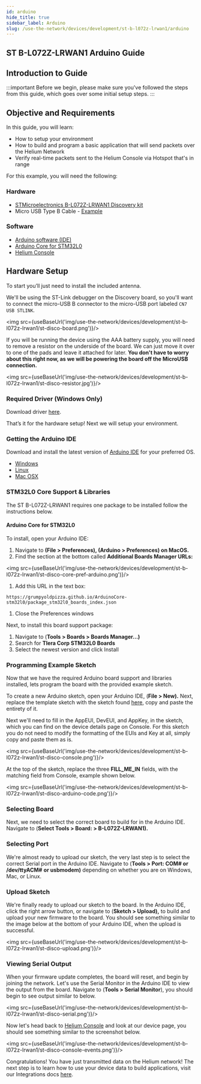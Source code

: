 ```yaml
---
id: arduino 
hide_title: true
sidebar_label: Arduino
slug: /use-the-network/devices/development/st-b-l072z-lrwan1/arduino
---
```


## ST B-L072Z-LRWAN1 Arduino Guide



## Introduction to Guide

:::important
Before we begin, please make sure you've followed the steps from this guide, which goes over some initial setup steps.
:::

## Objective and Requirements

In this guide, you will learn:

* How to setup your environment 
* How to build and program a basic application that will send packets over the Helium Network
* Verify real-time packets sent to the Helium Console via Hotspot that's in range

For this example, you will need the following:

### Hardware

* [STMicroelectronics B-L072Z-LRWAN1 Discovery kit](https://www.st.com/en/evaluation-tools/b-l072z-lrwan1.html)
* Micro USB Type B Cable - [Example](https://www.amazon.com/AmazonBasics-Male-Micro-Cable-Black/dp/B0719H12WD/ref=sr_1_2_sspa?)

### Software

* [Arduino software \(IDE\)](https://www.arduino.cc/en/Main/Software) 
* [Arduino Core for STM32L0](https://github.com/GrumpyOldPizza/ArduinoCore-stm32l0)
* [Helium Console](https://console.helium.com/) 

## Hardware Setup

To start you’ll just need to install the included antenna.

We'll be using the ST-Link debugger on the Discovery board, so you'll want to connect the micro-USB B connector to the micro-USB port labeled `CN7 USB STLINK`.

<img src={useBaseUrl('img/use-the-network/devices/development/st-b-l072z-lrwan1/st-disco-board.png')}/>

If you will be running the device using the AAA battery supply, you will need to remove a resistor on the underside of the board. We can just move it over to one of the pads and leave it attached for later. **You don't have to worry about this right now, as we will be powering the board off the MicroUSB connection.**

<img src={useBaseUrl('img/use-the-network/devices/development/st-b-l072z-lrwan1/st-disco-resistor.jpg')}/>

### Required Driver \(Windows Only\) <a id="required-driver-windows-only"></a>

Download driver [here](https://www.st.com/en/development-tools/stsw-link009.html).

That’s it for the hardware setup! Next we will setup your environment.

### Getting the Arduino IDE

Download and install the latest version of [Arduino IDE](https://www.arduino.cc/en/Main/Software) for your preferred OS.

* [Windows](https://www.arduino.cc/en/Guide/Windows)
* [Linux](https://www.arduino.cc/en/Guide/linux)
* [Mac OSX](https://www.arduino.cc/en/Guide/MacOSX)

### STM32L0 Core Support & Libraries

The ST B-L072Z-LRWAN1 requires one package to be installed follow the instructions below.

#### Arduino Core for STM32L0

To install, open your Arduino IDE:

1. Navigate to **\(File &gt; Preferences\), \(Arduino &gt; Preferences\) on MacOS.**
2. Find the section at the bottom called **Additional Boards Manager URLs:**

<img src={useBaseUrl('img/use-the-network/devices/development/st-b-l072z-lrwan1/st-disco-core-pref-arduino.png')}/>

1. Add this URL in the text box:

```text
https://grumpyoldpizza.github.io/ArduinoCore-stm32l0/package_stm32l0_boards_index.json
```

1. Close the Preferences windows

Next, to install this board support package:

1. Navigate to \(**Tools &gt; Boards &gt; Boards Manager...\)**
2. Search for  **Tlera Corp STM32L0 Boards**
3. Select the newest version and click Install

### Programming **Example Sketch** <a id="programming-example-sketch"></a>

Now that we have the required Arduino board support and libraries installed, lets program the board with the provided example sketch.

To create a new Arduino sketch, open your Arduino IDE, \(**File &gt; New\).** Next, replace the template sketch with the sketch found [here](https://raw.githubusercontent.com/helium/longfi-arduino/master/ST-B-L072Z-LRWAN1/longfi-us915/longfi-us915.ino), copy and paste the entirety of it.

Next we'll need to fill in the AppEUI, DevEUI, and AppKey, in the sketch, which you can find on the device details page on Console.  For this sketch you do not need to modify the formatting of the EUIs and Key at all, simply copy and paste them as is. 

<img src={useBaseUrl('img/use-the-network/devices/development/st-b-l072z-lrwan1/st-disco-console.png')}/>

At the top of the sketch, replace the three **FILL\_ME\_IN** fields, with the matching field from Console, example shown below.

<img src={useBaseUrl('img/use-the-network/devices/development/st-b-l072z-lrwan1/st-disco-arduino-code.png')}/>

### Selecting Board

Next, we need to select the correct board to build for in the Arduino IDE. Navigate to \(**Select Tools &gt; Board: &gt; B-L072Z-LRWAN1\).**

### Selecting Port

We're almost ready to upload our sketch, the very last step is to select the correct Serial port in the Arduino IDE. Navigate to \(**Tools &gt; Port: COM\# or /dev/ttyACM\#** **or usbmodem\)** depending on whether you are on Windows, Mac, or Linux. 

### Upload Sketch

We're finally ready to upload our sketch to the board. In the Arduino IDE, click the right arrow button, or navigate to \(**Sketch &gt; Upload\),** to build and upload your new firmware to the board. You should see something similar to the image below at the bottom of your Arduino IDE, when the upload is successful.

<img src={useBaseUrl('img/use-the-network/devices/development/st-b-l072z-lrwan1/st-disco-upload.png')}/>

### Viewing Serial Output

When your firmware update completes, the board will reset, and begin by joining the network. Let's use the Serial Monitor in the Arduino IDE to view the output from the board.  Navigate to \(**Tools &gt; Serial Monitor**\), you should begin to see output similar to below.

<img src={useBaseUrl('img/use-the-network/devices/development/st-b-l072z-lrwan1/st-disco-serial.png')}/>

Now let's head back to [Helium Console](https://console.helium.com) and look at our device page, you should see something similar to the screenshot below.

<img src={useBaseUrl('img/use-the-network/devices/development/st-b-l072z-lrwan1/st-disco-console-events.png')}/>

Congratulations! You have just transmitted data on the Helium network! The next step is to learn how to use your device data to build applications, visit our Integrations docs [here](#).